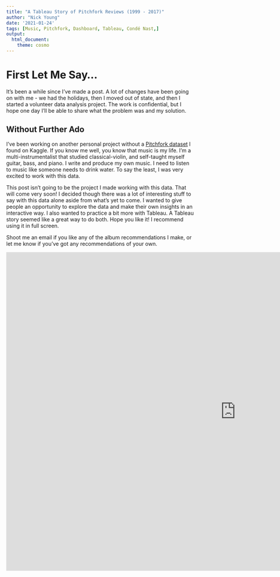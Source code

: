 ```yaml
---
title: "A Tableau Story of Pitchfork Reviews (1999 - 2017)"
author: "Nick Young"
date: '2021-01-24'
tags: [Music, Pitchfork, Dashboard, Tableau, Condé Nast,]
output: 
  html_document: 
    theme: cosmo
---
```


# First Let Me Say...

It's been a while since I've made a post. A lot of changes have been going on with me - we had the holidays, then I moved out of state, and then I started a volunteer data analysis project. The work is confidential, but I hope one day I'll be able to share what the problem was and my solution.

## Without Further Ado

I've been working on another personal project without a [Pitchfork dataset](https://www.kaggle.com/nolanbconaway/pitchfork-data) I found on Kaggle. If you know me well, you know that music is my life. I'm a multi-instrumentalist that studied classical-violin, and self-taught myself guitar, bass, and piano. I write and produce my own music. I need to listen to music like someone needs to drink water. To say the least, I was very excited to work with this data.  

This post isn't going to be the project I made working with this data. That will come very soon! I decided though there was a lot of interesting stuff to say with this data alone aside from what's yet to come. I wanted to give people an opportunity to explore the data and make their own insights in an interactive way. I also wanted to practice a bit more with Tableau. A Tableau story seemed like a great way to do both. Hope you like it! I recommend using it in full screen.  

Shoot me an email if you like any of the album recommendations I make, or let me know if you've got any recommendations of your own.

<iframe src="https://public.tableau.com/views/PitchforkReviews_16115055036780/PitchforkReviews99-17?:language=en&:display_count=y&:publish=yes&:origin=viz_share_link&:embed=y" align="center" width="1225" height="850" frameborder="0" allowfullscreen></iframe>


